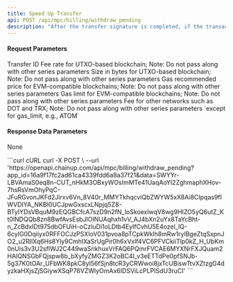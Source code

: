 ---
title: Speed Up Transfer
api: POST /api/mpc/billing/withdraw_pending
description: "After the transfer signature is completed, if the transaction fee has not been process on the chain for a long time due to insufficient gas fee, you can re-specify a higher gas fee to speed up the process on the blockchain."
---

#### Request Parameters
<ParamField query="withdraw_id" type="integer" required>
    Transfer ID
</ParamField>
<ParamField query="fee_rate" type="string">
   	Fee rate for UTXO-based blockchain; Note: Do not pass along with other series parameters
</ParamField>
<ParamField query="size" type="string">
   	Size in bytes for UTXO-based blockchain; Note: Do not pass along with other series parameters
</ParamField>
<ParamField query="gas_price" type="string">
    Gas recommended price for EVM-compatible blockchains; Note: Do not pass along with other series parameters
</ParamField>
<ParamField query="gas_limit" type="string">
   	Gas limit for EVM-compatible blockchains; Note: Do not pass along with other series parameters
</ParamField>
<ParamField query="fee" type="string">
    Fee for other networks such as DOT and TRX; Note: Do not pass along with other series parameters `except for gas_limit, e.g., ATOM`
</ParamField>


#### Response Data Parameters
None



<RequestExample>
  ```curl cURL
  curl -X POST \
  --url 'https://openapi.chainup.com/api/mpc/billing/withdraw_pending?app_id=16a9f17fc2ad61ca4339fdd6a8a37f21&data=SWYYr-LBVAmaS0eq8n-CUT_nHkM3OBxyWOsImMTe41UaqAoYI2ZghmaphXHov-7hsRsVmOhyPqC-JFuRGvonJKFd2Jirxv6Vn_8V40r_MMYTkhqcviQbZWYW5xX8Ai8CIpqas9fIWVDIYA_NKBl0UCJpwGxscxLNpjq5Z8-BTyIYDsVBquM9zEQGBCfcA7szD9n2fN_loSkoexlwqV8wg9HIZO5yQ6utZ_Kt0lNDQQb8zn8BwfAvsEsbJlOINUAqhxh1vV_AJ4bXn2uYx8TaYcBht-n_ZcBdxIDt975dbOFUiH-oCzIuDi1oLDtb4EylfCvhU5E4ozel_lQ-6cyIG0Dqiiyx0RFFOCJzPSXIoV031pvoa8pTCpkWklh8mRw1rylBgeZtqSxpnJO2_u2RIlXq6Hs8Yly9CmhIXaSrUgPir0h6xVxlf4VC6PFVCkiiTlp0kZ_H_UbKm0nUis3v3U2sflWJ2C449waSrikhuxVrFAQ6PQmrFVCAE6MYXNrFXJQuam2HAIQNSGbFQjspw8b_bXyfyZMGZ3K2oBC4I_v3eETTdPe0pfSNJb-5g37K0tOAr_UFbWK8pkC8yl56fSjn8tcR3yCRWwoi8jxTcUBiswTtvXZtzgG4dyzkaHXjsZjSGiywXSqP76VZWlyOmAx6IDSViLcPLPISdU3ruCI'
  ```
</RequestExample>
